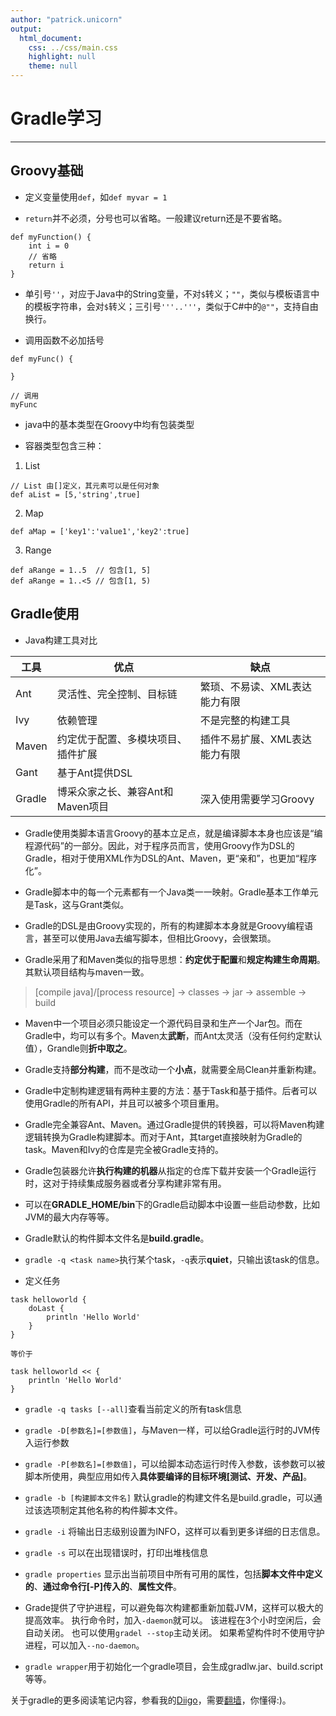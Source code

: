 ```yaml
---
author: "patrick.unicorn"
output:
  html_document:
    css: ../css/main.css
    highlight: null
    theme: null
---
```


Gradle学习
===

* * *

## Groovy基础

+ 定义变量使用`def`，如`def myvar = 1`

+ `return`并不必须，分号也可以省略。一般建议return还是不要省略。

```
def myFunction() {
    int i = 0
    // 省略
    return i
}
```

+ 单引号`''`，对应于Java中的String变量，不对`$`转义；`""`，类似与模板语言中的模板字符串，会对`$`转义；三引号`'''..'''`，类似于C#中的`@""`，支持自由换行。

+ 调用函数不必加括号

```
def myFunc() {

}

// 调用
myFunc
```

+ java中的基本类型在Groovy中均有包装类型

+ 容器类型包含三种：

1. List

```
// List 由[]定义，其元素可以是任何对象 
def aList = [5,'string',true] 
```

2. Map

```
def aMap = ['key1':'value1','key2':true] 
```

3. Range

```
def aRange = 1..5  // 包含[1, 5]
def aRange = 1..<5 // 包含[1, 5)
```

## Gradle使用

+ Java构建工具对比

|工具|优点|缺点|
|--|--|--|
|Ant|灵活性、完全控制、目标链|繁琐、不易读、XML表达能力有限|
|Ivy|依赖管理|不是完整的构建工具|
|Maven|约定优于配置、多模块项目、插件扩展|插件不易扩展、XML表达能力有限|
|Gant|基于Ant提供DSL||
|Gradle|博采众家之长、兼容Ant和Maven项目|深入使用需要学习Groovy|

+ Gradle使用类脚本语言Groovy的基本立足点，就是编译脚本本身也应该是“编程源代码”的一部分。因此，对于程序员而言，使用Groovy作为DSL的Gradle，相对于使用XML作为DSL的Ant、Maven，更“亲和”，也更加“程序化”。

+ Gradle脚本中的每一个元素都有一个Java类一一映射。Gradle基本工作单元是Task，这与Grant类似。

+ Gradle的DSL是由Groovy实现的，所有的构建脚本本身就是Groovy编程语言，甚至可以使用Java去编写脚本，但相比Groovy，会很繁琐。

+ Gradle采用了和Maven类似的指导思想：**约定优于配置**和**规定构建生命周期**。其默认项目结构与maven一致。

<blockquote>
[compile java]/[process resource] -> classes -> jar -> assemble -> build
</blockquote>

+ Maven中一个项目必须只能设定一个源代码目录和生产一个Jar包。而在Gradle中，均可以有多个。Maven太**武断**，而Ant太灵活（没有任何约定默认值），Grandle则**折中取之**。

+ Gradle支持**部分构建**，而不是改动一个**小点**，就需要全局Clean并重新构建。

+ Gradle中定制构建逻辑有两种主要的方法：基于Task和基于插件。后者可以使用Gradle的所有API，并且可以被多个项目重用。

+ Gradle完全兼容Ant、Maven。通过Gradle提供的转换器，可以将Maven构建逻辑转换为Gradle构建脚本。而对于Ant，其target直接映射为Gradle的task。Maven和Ivy的仓库是完全被Gradle支持的。

+ Gradle包装器允许**执行构建的机器**从指定的仓库下载并安装一个Gradle运行时，这对于持续集成服务器或者分享构建非常有用。

+ 可以在**GRADLE_HOME/bin**下的Gradle启动脚本中设置一些启动参数，比如JVM的最大内存等等。

+ Gradle默认的构件脚本文件名是**build.gradle**。

+ `gradle -q <task name>`执行某个task，`-q`表示**quiet**，只输出该task的信息。

+ 定义任务

```
task helloworld {
    doLast {
        println 'Hello World'
    }
}

等价于

task helloworld << {
    println 'Hello World'
}
```

+ `gradle -q tasks [--all]`查看当前定义的所有task信息

+ `gradle -D[参数名]=[参数值]`，与Maven一样，可以给Gradle运行时的JVM传入运行参数

+ `gradle -P[参数名]=[参数值]`，可以给脚本动态运行时传入参数，该参数可以被脚本所使用，典型应用如传入**具体要编译的目标环境[测试、开发、产品]**。

+ `gradle -b [构建脚本文件名]` 默认gradle的构建文件名是build.gradle，可以通过该选项制定其他名称的构件脚本文件。

+ `gradle -i` 将输出日志级别设置为INFO，这样可以看到更多详细的日志信息。

+ `gradle -s` 可以在出现错误时，打印出堆栈信息

+ `gradle properties` 显示出当前项目中所有可用的属性，包括**脚本文件中定义的**、**通过命令行[-P]传入的**、**属性文件**。

+ Grade提供了守护进程，可以避免每次构建都重新加载JVM，这样可以极大的提高效率。 执行命令时，加入`-daemon`就可以。 该进程在3个小时空闲后，会自动关闭。 也可以使用`gradel --stop`主动关闭。 如果希望构件时不使用守护进程，可以加入`--no-daemon`。

+ `gradle wrapper`用于初始化一个gradle项目，会生成gradlw.jar、build.script等等。

关于gradle的更多阅读笔记内容，参看我的[Diigo][1]，需要[翻墙][2]，你懂得:)。

[1]: https://www.diigo.com/user/patrick-unicorn/gradle

[2]: https://www.baidu.com/s?wd=%E7%BF%BB%E5%A2%99&rsv_spt=1&rsv_iqid=0xee48bb3b000f2ce0&issp=1&f=8&rsv_bp=0&rsv_idx=2&ie=utf-8&tn=baiduhome_pg&rsv_enter=1&rsv_sug3=5&rsv_sug1=2&rsv_sug7=100